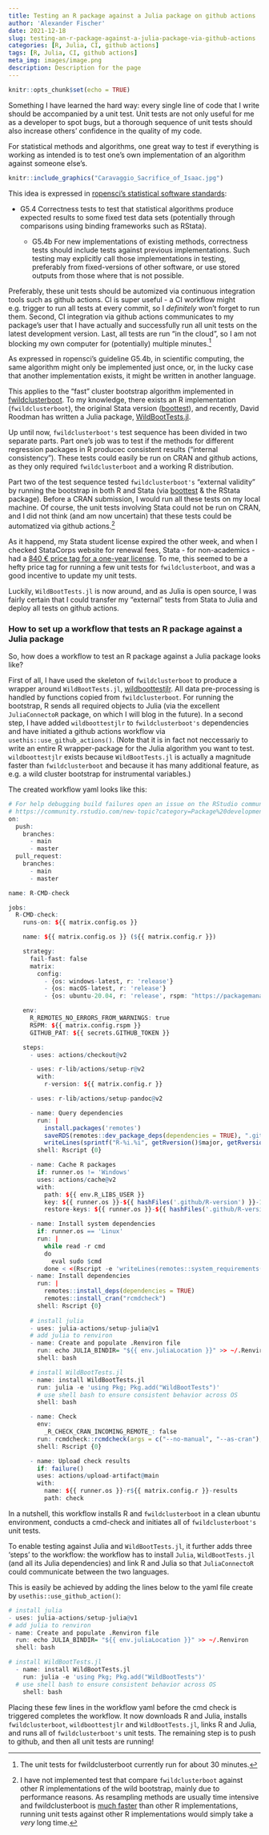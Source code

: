 ```yaml
---
title: Testing an R package against a Julia package on github actions
author: 'Alexander Fischer'
date: 2021-12-18
slug: testing-an-r-package-against-a-julia-package-via-github-actions
categories: [R, Julia, CI, github actions]
tags: [R, Julia, CI, github actions]
meta_img: images/image.png
description: Description for the page
---
```




```r
knitr::opts_chunk$set(echo = TRUE)
```


Something I have learned the hard way: every single line of code that I write should be accompanied by a unit test. Unit tests are not only useful for me as a developer to spot bugs, but a thorough sequence of unit tests should also increase others' confidence in the quality of my code. 

For statistical methods and algorithms, one great way to test if everything is working as intended is to test one's own implementation of an algorithm against someone else's. 

```r
knitr::include_graphics("Caravaggio_Sacrifice_of_Isaac.jpg")
```

This idea is expressed in [ropensci's statistical software standards](https://stats-devguide.ropensci.org/standards.html): 

+ G5.4 Correctness tests to test that statistical algorithms produce expected results to some fixed test data sets (potentially through comparisons using binding frameworks such as RStata).

  + G5.4b For new implementations of existing methods, correctness tests should include tests against previous implementations. Such testing may explicitly call those implementations in testing, preferably from fixed-versions of other software, or use stored outputs from those where that is not possible.

Preferably, these unit tests should be automized via continuous integration tools such as github actions. CI is super useful - a CI workflow might e.g. trigger to run all tests at every commit, so I *definitely* won't forget to run them. Second, CI integration via github actions communicates to my package's user that I have actually and successfully run all unit tests on the latest development version. Last, all tests are run "in the cloud", so I am not blocking my own computer for (potentially) multiple minutes.^[The unit tests for fwildclusterboot currently run for about 30 minutes.] 

As expressed in ropensci's guideline G5.4b, in scientific computing, the same algorithm might only be implemented just once, or, in the lucky case that another implementation exists, it might be written in another language. 

This applies to the "fast" cluster bootstrap algorithm implemented in [fwildclusterboot](https://github.com/s3alfisc/fwildclusterboot). To my knowledge, there exists an R implementation (`fwildclusterboot`), the original Stata version ([boottest](https://github.com/droodman/boottest)), and recently, David Roodman has written a Julia package, [WildBootTests.jl](https://github.com/droodman/WildBootTests.jl). 

Up until now, `fwildclusterboot's` test sequence has been divided in two separate parts. Part one's job was to test if the methods for different regression packages in R producec consistent results ("internal consistency"). These tests could easily be run on CRAN and github actions, as they only required `fwildclusterboot` and a working R distribution.

Part two of the test sequence tested `fwildclusterboot's` "external validity" by running the bootstrap in both R and Stata (via [boottest](https://github.com/droodman/boottest) & the RStata package). Before a CRAN submission, I would run all these tests on my local machine. Of course, the unit tests involving Stata could not be run on CRAN, and I did not think (and am now uncertain) that these tests could be automatized via github actions.^[I have not implemented test that compare `fwildclusterboot` against other R implementations of the wild bootstrap, mainly due to performance reasons. As resampling methods are usually time intensive and fwildclusterboot is [much faster](https://s3alfisc.github.io/blog/posts/2021-12-12-faster-wild-cluster-bootstrap-inference-in-r/) than other R implementations, running unit tests against other R implementations would simply take a *very* long time.]

As it happend, my Stata student license expired the other week, and when I checked StataCorps website for renewal fees, Stata - for non-academics - had a [840 € price tag for a one-year license](https://dpc-onlineshop.de/epages/1188aeca-9275-49f6-be7a-ac117311e6ae.sf/de_DE/?ObjectPath=/Shops/1188aeca-9275-49f6-be7a-ac117311e6ae/Products/5170113). To me, this seemed to be a hefty price tag for running a few unit tests for `fwildclusterboot`, and was a good incentive to update my unit tests.

Luckily, `WildBootTests.jl` is now around, and as Julia is open source, I was fairly certain that I could transfer my "external" tests from Stata to Julia and deploy all tests on github actions.

### How to set up a workflow that tests an R package against a Julia package

So, how does a workflow to test an R package against a Julia package looks like? 

First of all, I have used the skeleton of `fwildclusterboot` to produce a wrapper around `WildBootTests.jl`, [wildboottestjlr](https://github.com/s3alfisc/wildboottestjlr). All data pre-processing is handled by functions copied from `fwildclusterboot`. For running the bootstrap, R sends all required objects to Julia (via the excellent `JuliaConnectoR` package, on which I will blog in the future). In a second step, I have added `wildboottestjlr` to `fwildclusterboot's` dependencies and have initiated a github actions workflow via `usethis::use_github_actions()`. (Note that it is in fact not neccessariy to write an entire R wrapper-package for the Julia algorithm you want to test. `wildboottestjlr` exists because `WildBootTests.jl` is actually a magnitude faster than `fwildclusterboot` and because it has many additional feature, as e.g. a wild cluster bootstrap for instrumental variables.)

The created workflow yaml looks like this: 

```r
# For help debugging build failures open an issue on the RStudio community with the 'github-actions' tag.
# https://community.rstudio.com/new-topic?category=Package%20development&tags=github-actions
on:
  push:
    branches:
      - main
      - master
  pull_request:
    branches:
      - main
      - master

name: R-CMD-check

jobs:
  R-CMD-check:
    runs-on: ${{ matrix.config.os }}

    name: ${{ matrix.config.os }} (${{ matrix.config.r }})

    strategy:
      fail-fast: false
      matrix:
        config:
          - {os: windows-latest, r: 'release'}
          - {os: macOS-latest, r: 'release'}
          - {os: ubuntu-20.04, r: 'release', rspm: "https://packagemanager.rstudio.com/cran/__linux__/focal/latest"}

    env:
      R_REMOTES_NO_ERRORS_FROM_WARNINGS: true
      RSPM: ${{ matrix.config.rspm }}
      GITHUB_PAT: ${{ secrets.GITHUB_TOKEN }}

    steps:
      - uses: actions/checkout@v2

      - uses: r-lib/actions/setup-r@v2
        with:
          r-version: ${{ matrix.config.r }}

      - uses: r-lib/actions/setup-pandoc@v2

      - name: Query dependencies
        run: |
          install.packages('remotes')
          saveRDS(remotes::dev_package_deps(dependencies = TRUE), ".github/depends.Rds", version = 2)
          writeLines(sprintf("R-%i.%i", getRversion()$major, getRversion()$minor), ".github/R-version")
        shell: Rscript {0}

      - name: Cache R packages
        if: runner.os != 'Windows'
        uses: actions/cache@v2
        with:
          path: ${{ env.R_LIBS_USER }}
          key: ${{ runner.os }}-${{ hashFiles('.github/R-version') }}-1-${{ hashFiles('.github/depends.Rds') }}
          restore-keys: ${{ runner.os }}-${{ hashFiles('.github/R-version') }}-1-

      - name: Install system dependencies
        if: runner.os == 'Linux'
        run: |
          while read -r cmd
          do
            eval sudo $cmd
          done < <(Rscript -e 'writeLines(remotes::system_requirements("ubuntu", "20.04"))')
      - name: Install dependencies
        run: |
          remotes::install_deps(dependencies = TRUE)
          remotes::install_cran("rcmdcheck")
        shell: Rscript {0}
        
      # install julia
      - uses: julia-actions/setup-julia@v1
      # add julia to renviron
      - name: Create and populate .Renviron file
        run: echo JULIA_BINDIR= "${{ env.juliaLocation }}" >> ~/.Renviron
        shell: bash

      # install WildBootTests.jl
      - name: install WildBootTests.jl 
        run: julia -e 'using Pkg; Pkg.add("WildBootTests")'
        # use shell bash to ensure consistent behavior across OS
        shell: bash

      - name: Check
        env:
          _R_CHECK_CRAN_INCOMING_REMOTE_: false
        run: rcmdcheck::rcmdcheck(args = c("--no-manual", "--as-cran"), error_on = "warning", check_dir = "check")
        shell: Rscript {0}

      - name: Upload check results
        if: failure()
        uses: actions/upload-artifact@main
        with:
          name: ${{ runner.os }}-r${{ matrix.config.r }}-results
          path: check
```

In a nutshell, this workflow installs R and `fwildclusterboot` in a clean ubuntu environment, conducts a cmd-check and initiates all of `fwildclusterboot's` unit tests.

To enable testing against Julia and `WildBootTests.jl`, it further adds three 'steps' to the workflow: the workflow has to install `Julia`, `WildBootTests.jl` (and all its Julia dependencies) and link R and Julia so that `JuliaConnectoR` could communicate between the two languages. 

This is easily be achieved by adding the lines below to the yaml file create by `usethis::use_github_action()`: 

```r
# install julia
- uses: julia-actions/setup-julia@v1
# add julia to renviron
- name: Create and populate .Renviron file
  run: echo JULIA_BINDIR= "${{ env.juliaLocation }}" >> ~/.Renviron
  shell: bash

# install WildBootTests.jl
  - name: install WildBootTests.jl 
    run: julia -e 'using Pkg; Pkg.add("WildBootTests")'
  # use shell bash to ensure consistent behavior across OS
    shell: bash
```

Placing these few lines in the workflow yaml before the cmd check is triggered completes the workflow. It now downloads R and Julia, installs `fwildclusterboot`, `wildboottestjlr` and `WildBootTests.jl`, links R and Julia, and runs all of `fwildclusterboot's` unit tests. The remaining step is to push to github, and then all unit tests are running! 


